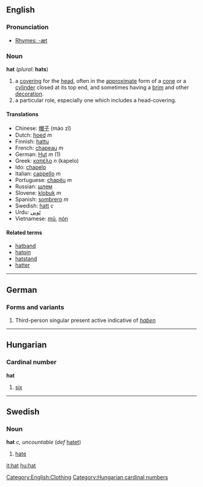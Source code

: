 ==English==
===Pronunciation===
*[[Rhymes:English:-æt|Rhymes: -æt]]

===Noun===
'''hat''' (''plural:'' '''hats''')
#a [[covering]] for the [[head]], often in the [[approximate]] form of a [[cone]] or a [[cylinder]] closed at its top end, and sometimes having a [[brim]] and other [[decoration]].
#a particular role, especially one which includes a head-covering.

====Translations====
*Chinese: [[帽子]] (mào zǐ) 
*Dutch: [[hoed#Dutch|hoed]] ''m''
*Finnish: [[hattu]]
*French: [[chapeau]] ''m''
*German: [[Hut#German|Hut]] ''m'' (1)
*Greek: [[καπέλο]] ''n'' (kapelo)
*Ido: [[chapelo]]
*Italian: [[cappello]] ''m''
*Portuguese: [[chapéu]] ''m''
*Russian: [[шлем]]
*Slovene: [[klobuk]] ''m''
*Spanish: [[sombrero]] ''m''
*Swedish: [[hatt]] ''c''
*Urdu: [[ٹوپى]]
*Vietnamese: [[mũ]], [[nón]]

====Related terms====
*[[hatband]]
*[[hatpin]]
*[[hatstand]]
*[[hatter]]

[[Category:English:Clothing]]
----
==German==
===Forms and variants===
#Third-person singular present active indicative of ''[[haben]]''

----
==Hungarian==
===Cardinal number===
'''hat'''
#[[six]]
[[Category:Hungarian cardinal numbers]]

----

==Swedish==
===Noun===
'''hat''' ''c, uncountable'' (''def'' [[hatet]])

# [[hate]]

[[it:hat]]
[[hu:hat]]